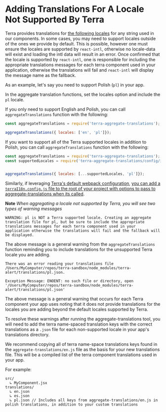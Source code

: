 # Adding Translations For A Locale Not Supported By Terra

Terra provides translations for [the following locales](https://github.com/cerner/terra-aggregate-translations/blob/master/config/i18nSupportedLocales.js) for any string used in our components. In some cases, you may need to support locales outside of the ones we provide by default. This is possible, however one must ensure the locales are supported by `react-intl`, otherwise no locale-data will exist and loading the intl data will result in an error. Once confirmed that the locale is supported by `react-intl`, one is responsible for including the appropriate translations messages for each terra component used in your application, otherwise the translations will fail and `react-intl` will display the message name as the fallback.

As an example, let's say you need to support Polish (`pl`) in your app.

In the aggregate translation functions, set the locales option and include the `pl` locale.

If you only need to support English and Polish, you can call `aggregateTranslations` function with the following:

```js
const aggregateTranslations = require('terra-aggregate-translations');

aggregateTranslations({ locales: ['en', 'pl']});
```

If you want to support all of the Terra supported locales in addition to Polish, you can call `aggregateTranslations` function with the following:

```js
const aggregateTranslations = require('terra-aggregate-translations');
const supportedLocales = require('terra-aggregate-translations/config/i18nSupportedLocales.js');


aggregateTranslations({ locales: [...supportedLocales, 'pl']});
```

Similarly, if leveraging [Terra's default webpack configuration](https://github.com/cerner/terra-toolkit-boneyard/blob/master/config/webpack/webpack.config.js), [you can add a `terraI18n.config.js` file to the root of your project with options to pass to aggregate-translations when its called](https://github.com/cerner/terra-aggregate-translations#terrai18nconfig-example).

**Note** *When aggregating a locale not supported by Terra, you will see two types of warning messages*

```
WARNING: pl is NOT a Terra supported locale. Creating an aggregate translation file for pl, but be sure to include the appropriate translations messages for each terra component used in your application otherwise the translations will fail and the fallback will be displayed.
```

The above message is a general warning from the `aggregateTranslations` function reminding you to include translations for the unsupported Terra locale you are adding.

```
There was an error reading your translations file /Users/MyComputer/repos/terra-sandbox/node_modules/terra-alert/translations/pl.json.

Exception Message: ENOENT: no such file or directory, open '/Users/MyComputer/repos/terra-sandbox/node_modules/terra-alert/translations/pl.json'
```

The above message is a general warning that occurs for each Terra component your app uses noting that it does not provide translations for the locales you are adding beyond the default locales supported by Terra.

To resolve these warnings after running the aggregate-translations tool, you will need to add the terra name-spaced translation keys with the correct translations as a `.json` file for each non-supported locale in your app's translations directory.

We recommend copying all of terra name-space translations keys found in the `aggregate-translations/en.js` file as the basis for your new translations file. This will be a compiled list of the terra component translations used in your app.

For example:

```
src/
  ↳ MyComponent.jsx
translations/
  ↳ en.json
  ↳ es.json
  ↳ pl.json // Includes all keys from aggregate-translations/en.js in polish translations, in addition to your custom translations
```
